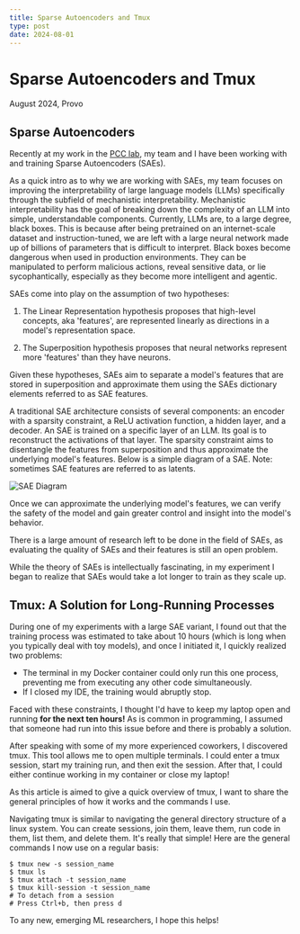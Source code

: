 ```yaml
---
title: Sparse Autoencoders and Tmux
type: post
date: 2024-08-01
---
```


# Sparse Autoencoders and Tmux

August 2024, Provo

## Sparse Autoencoders

Recently at my work in the [PCC lab](https://github.com/BYU-PCCL), my team and I have been working with and training Sparse Autoencoders (SAEs). 

As a quick intro as to why we are working with SAEs, my team focuses on improving the interpretability of large language models (LLMs) specifically through the subfield of mechanistic interpretability. 
Mechanistic interpretability has the goal of breaking down the complexity of an LLM into simple, understandable components. Currently, LLMs are, to a large degree, black boxes. 
This is because after being pretrained on an internet-scale dataset and instruction-tuned, we are left with a large neural network made up of billions of parameters that is difficult to interpret. 
Black boxes become dangerous when used in production environments. They can be manipulated to perform malicious actions, reveal sensitive data, or lie sycophantically, especially as they become more intelligent and agentic.

SAEs come into play on the assumption of two hypotheses: 

1. The Linear Representation hypothesis proposes that high-level concepts, aka 'features', are represented linearly as directions in a model's representation space.

2. The Superposition hypothesis proposes that neural networks represent more 'features' than they have neurons. 

Given these hypotheses, SAEs aim to separate a model's features that are stored in superposition and approximate them using the SAEs dictionary elements referred to as SAE features.

A traditional SAE architecture consists of several components: an encoder with a sparsity constraint, a ReLU activation function, a hidden layer, and a decoder. 
An SAE is trained on a specific layer of an LLM. Its goal is to reconstruct the activations of that layer. 
The sparsity constraint aims to disentangle the features from superposition and thus approximate the underlying model's features. 
Below is a simple diagram of a SAE. Note: sometimes SAE features are referred to as latents.

![SAE Diagram](/post3-asset1.png)

Once we can approximate the underlying model's features, we can verify the safety of the model and gain greater control and insight into the model's behavior.

There is a large amount of research left to be done in the field of SAEs, as evaluating the quality of SAEs and their features is still an open problem.

While the theory of SAEs is intellectually fascinating, in my experiment I began to realize that SAEs would take a lot longer to train as they scale up.

## Tmux: A Solution for Long-Running Processes

During one of my experiments with a large SAE variant, I found out that the training process was estimated to take about 10 hours (which is long when you typically deal with toy models), and once I initiated it, I quickly realized two problems:

- The terminal in my Docker container could only run this one process, preventing me from executing any other code simultaneously.
- If I closed my IDE, the training would abruptly stop.

Faced with these constraints, I thought I'd have to keep my laptop open and running **for the next ten hours!** As is common in programming, I assumed that someone had run into this issue before and there is probably a solution.

After speaking with some of my more experienced coworkers, I discovered tmux. This tool allows me to open multiple terminals. I could enter a tmux session, start my training run, and then exit the session. After that, I could either continue working in my container or close my laptop!

As this article is aimed to give a quick overview of tmux, I want to share the general principles of how it works and the commands I use. 

Navigating tmux is similar to navigating the general directory structure of a linux system. You can create sessions, join them, leave them, run code in them, list them, and delete them. It's really that simple! Here are the general commands I now use on a regular basis:

```
$ tmux new -s session_name 
$ tmux ls
$ tmux attach -t session_name
$ tmux kill-session -t session_name
# To detach from a session
# Press Ctrl+b, then press d
```

To any new, emerging ML researchers, I hope this helps!